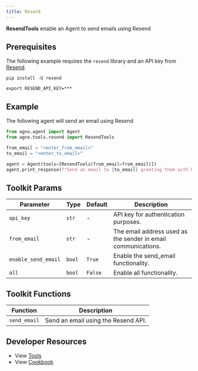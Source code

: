 ```yaml
---
title: Resend
---
```


**ResendTools** enable an Agent to send emails using Resend

## Prerequisites

The following example requires the `resend` library and an API key from [Resend](https://resend.com/).

```shell
pip install -U resend
```

```shell
export RESEND_API_KEY=***
```

## Example

The following agent will send an email using Resend

```python cookbook/tools/resend_tools.py
from agno.agent import Agent
from agno.tools.resend import ResendTools

from_email = "<enter_from_email>"
to_email = "<enter_to_email>"

agent = Agent(tools=[ResendTools(from_email=from_email)])
agent.print_response(f"Send an email to {to_email} greeting them with hello world")
```

## Toolkit Params

| Parameter    | Type  | Default | Description                                                   |
| ------------ | ----- | ------- | ------------------------------------------------------------- |
| `api_key`    | `str` | -       | API key for authentication purposes.                          |
| `from_email` | `str` | -       | The email address used as the sender in email communications. |
| `enable_send_email` | `bool` | `True` | Enable the send_email functionality. |
| `all` | `bool` | `False` | Enable all functionality. |

## Toolkit Functions

| Function     | Description                         |
| ------------ | ----------------------------------- |
| `send_email` | Send an email using the Resend API. |

## Developer Resources

- View [Tools](https://github.com/agno-agi/agno/blob/main/libs/agno/agno/tools/resend.py)
- View [Cookbook](https://github.com/agno-agi/agno/tree/v2.0/cookbook/tools/resend_tools.py)
